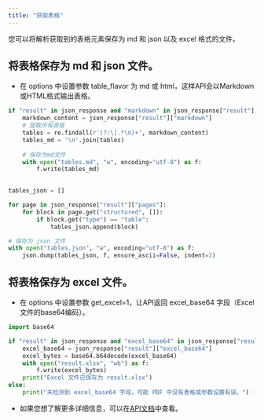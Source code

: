 ```yaml
---
title: "获取表格"
---
```


您可以将解析获取到的表格元素保存为 md 和 json 以及 excel 格式的文件。

## 将表格保存为 md 和 json 文件。

- 在 options 中设置参数 table_flavor 为 md 或 html，这样API会以Markdown或HTML格式输出表格。

```python
if "result" in json_response and "markdown" in json_response["result"]:
    markdown_content = json_response["result"]["markdown"]
    # 提取所有表格
    tables = re.findall(r'(?:\|.*\n)+', markdown_content)
    tables_md = '\n'.join(tables)
    
    # 保存为md文件
    with open("tables.md", "w", encoding="utf-8") as f:
        f.write(tables_md)

        
tables_json = []

for page in json_response["result"]["pages"]:
    for block in page.get("structured", []):
        if block.get("type") == "table":
            tables_json.append(block)

# 保存为 json 文件
with open("tables.json", "w", encoding="utf-8") as f:
    json.dump(tables_json, f, ensure_ascii=False, indent=2)   
```

## 将表格保存为 excel 文件。

- 在 options 中设置参数 get_excel=1，让API返回 excel_base64 字段（Excel文件的base64编码）。

```python
import base64

if "result" in json_response and "excel_base64" in json_response["result"]:
    excel_base64 = json_response["result"]["excel_base64"]
    excel_bytes = base64.b64decode(excel_base64)
    with open("result.xlsx", "wb") as f:
        f.write(excel_bytes)
    print("Excel 文件已保存为 result.xlsx")
else:
    print("未检测到 excel_base64 字段，可能 PDF 中没有表格或参数设置有误。")
```

- 如果您想了解更多详细信息，可以在[API文档](/api-reference/endpoint/parse)中查看。